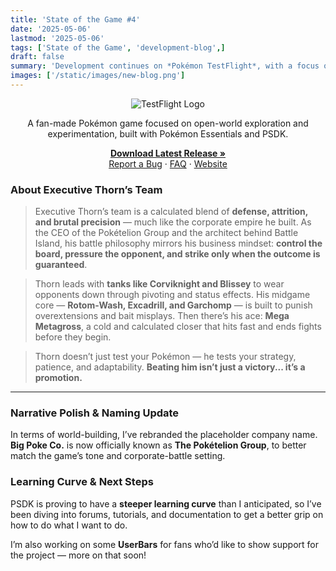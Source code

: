 ```yaml
---
title: 'State of the Game #4'
date: '2025-05-06'
lastmod: '2025-05-06'
tags: ['State of the Game', 'development-blog',]
draft: false
summary: 'Development continues on *Pokémon TestFlight*, with a focus on tile integration, boss design, and narrative polish. Meet Executive Thorn—Battle Island’s calculating Champion—and get a glimpse at the systems that bring the tower to life.'
images: ['/static/images/new-blog.png']
---
```


<div align="center">
  <img src="https://i.imgur.com/X1N3ADz.png" alt="TestFlight Logo" />
</div>

<div align="center">
  <p>
    A fan-made Pokémon game focused on open-world exploration and experimentation, built with Pokémon Essentials and PSDK.
  </p>
  <p>
    <a href="https://github.com/EmeraldVoid/Pokemon-TestFlight/releases"><strong>Download Latest Release »</strong></a>
    <br />
    <a href="https://github.com/EmeraldVoid/Pokemon-TestFlight/issues">Report a Bug</a>
    ·
    <a href="https://github.com/EmeraldVoid/Pokemon-TestFlight?tab=readme-ov-file#faq">FAQ</a>
    ·
    <a href="https://emeraldvoid.github.io/Pokemon-TestFlight/index.html">Website</a>
  </p>
</div>

### About Executive Thorn’s Team

> Executive Thorn’s team is a calculated blend of **defense, attrition, and brutal precision** — much like the corporate empire he built. As the CEO of the Pokételion Group and the architect behind Battle Island, his battle philosophy mirrors his business mindset: **control the board, pressure the opponent, and strike only when the outcome is guaranteed**.

> Thorn leads with **tanks like Corviknight and Blissey** to wear opponents down through pivoting and status effects. His midgame core — **Rotom-Wash, Excadrill, and Garchomp** — is built to punish overextensions and bait misplays. Then there’s his ace: **Mega Metagross**, a cold and calculated closer that hits fast and ends fights before they begin.

> Thorn doesn’t just test your Pokémon — he tests your strategy, patience, and adaptability. **Beating him isn’t just a victory... it’s a promotion.**

---

### Narrative Polish & Naming Update

In terms of world-building, I’ve rebranded the placeholder company name. **Big Poke Co.** is now officially known as **The Pokételion Group**, to better match the game’s tone and corporate-battle setting.

### Learning Curve & Next Steps

PSDK is proving to have a **steeper learning curve** than I anticipated, so I’ve been diving into forums, tutorials, and documentation to get a better grip on how to do what I want to do.

I’m also working on some **UserBars** for fans who’d like to show support for the project — more on that soon!